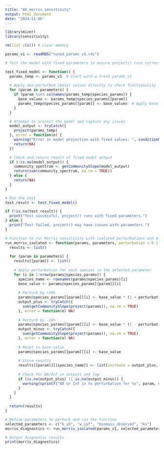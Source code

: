 ```yaml
---
title: "08_morris sensitivity"
output: html_document
date: "2024-11-06"
---
```


```r
library(mizer)
library(sensitivity)

rm(list =ls()) # clear memory

params_v1 <- readRDS("tuned_params_v5.rds")

```

```r

# Test the model with fixed parameters to ensure project() runs correctly

test_fixed_model <- function() {
  params_temp <- params_v1  # Start with a fresh params_v1
  
  # Apply non-perturbed (base) values directly to check functionality
  for (param in parameters) {
    if (param %in% colnames(params_temp@species_params)) {
      base_values <- params_temp@species_params[[param]]
      params_temp@species_params[[param]] <- base_values  # Apply base values
    }
  }

  # Attempt to project the model and capture any issues
  model_output <- tryCatch({
    project(params_temp)
  }, error = function(e) {
    warning("Error in model projection with fixed values: ", conditionMessage(e))
    return(NA)
  })

  # Check and return result of fixed model output
  if (!is.na(model_output)) {
    community_spectrum <- getCommunitySlope(model_output)
    return(sum(community_spectrum, na.rm = TRUE))
  } else {
    return(NA)
  }
}

# Run the test
test_result <- test_fixed_model()

if (!is.na(test_result)) {
  print("Test successful, project() runs with fixed parameters.")
} else {
  print("Test failed, project() may have issues with parameters.")
}


```

```r
# Function to run Morris sensitivity with isolated perturbations and diagnostics
run_morris_isolated <- function(params, parameters, perturbation = 0.1) {
  results <- list()
  
  for (param in parameters) {
    results[[param]] <- list()
    
    # Apply perturbation for each species in the selected parameter
    for (i in 1:nrow(params@species_params)) {
      species_name <- rownames(params@species_params)[i]
      base_value <- params@species_params[[param]][i]
      
      # Perturb by +10%
      params@species_params[[param]][i] <- base_value * (1 + perturbation)
      output_plus <- tryCatch({
        sum(getCommunitySlope(project(params)), na.rm = TRUE)
      }, error = function(e) NA)
      
      # Perturb by -10%
      params@species_params[[param]][i] <- base_value * (1 - perturbation)
      output_minus <- tryCatch({
        sum(getCommunitySlope(project(params)), na.rm = TRUE)
      }, error = function(e) NA)
      
      # Reset to base value
      params@species_params[[param]][i] <- base_value
      
      # Store results
      results[[param]][[species_name]] <- list(increase = output_plus, decrease = output_minus)
      
      # Check for NA/Inf in outputs and log
      if (is.na(output_plus) || is.na(output_minus)) {
        warning(sprintf("NA or Inf in %s perturbation for %s", param, species_name))
      }
    }
  }
  
  return(results)
}

# Define parameters to perturb and run the function
selected_parameters <- c("k_vb", "w_inf", "biomass_observed", "ks")
morris_diagnostics <- run_morris_isolated(params_v1, selected_parameters, 0.1)

# Output diagnostic results
print(morris_diagnostics)

```


